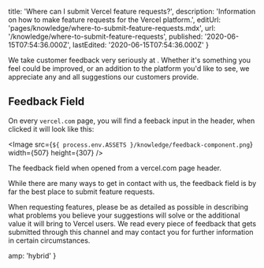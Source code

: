 
  title: 'Where can I submit Vercel feature requests?',
  description:
    'Information on how to make feature requests for the Vercel platform.',
  editUrl: 'pages/knowledge/where-to-submit-feature-requests.mdx',
  url: '/knowledge/where-to-submit-feature-requests',
  published: '2020-06-15T07:54:36.000Z',
  lastEdited: '2020-06-15T07:54:36.000Z'
}

We take customer feedback very seriously at <NameWrapper name={PRODUCT_NAME} />. Whether it's something you feel could be improved, or an addition to the platform you'd like to see, we appreciate any and all suggestions our customers provide.

## Feedback Field

On every `vercel.com` page, you will find a feeback input in the header, when clicked it will look like this:

<Image
  src={`${
    process.env.ASSETS
  }/knowledge/feedback-component.png`}
  width={507}
  height={307}
/>
<Caption>The feedback field when opened from a <InlineCode>vercel.com</InlineCode> page header.</Caption>

While there are many ways to get in contact with us, the feedback field is by far the best place to submit feature requests.

When requesting features, please be as detailed as possible in describing what problems you believe your suggestions will solve or the additional value it will bring to Vercel users. We read every piece of feedback that
gets submitted through this channel and may contact you for further information in certain circumstances.


  amp: 'hybrid'
}
